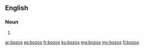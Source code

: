 ==English==

===Noun===
{{head|en|plural}}

# {{plural of|bozo|lang=en}}

[[ar:bozos]]
[[es:bozos]]
[[fr:bozos]]
[[ku:bozos]]
[[mg:bozos]]
[[my:bozos]]
[[fi:bozos]]